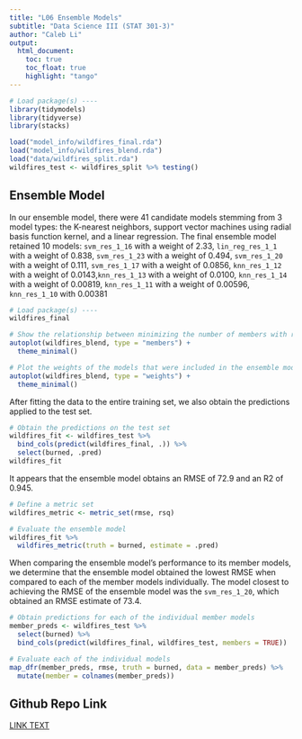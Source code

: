 ```yaml
---
title: "L06 Ensemble Models"
subtitle: "Data Science III (STAT 301-3)"
author: "Caleb Li"
output: 
  html_document:
    toc: true
    toc_float: true
    highlight: "tango"
---
```


```r
# Load package(s) ----
library(tidymodels)
library(tidyverse)
library(stacks)

load("model_info/wildfires_final.rda")
load("model_info/wildfires_blend.rda")
load("data/wildfires_split.rda")
wildfires_test <- wildfires_split %>% testing()
```


## Ensemble Model
In our ensemble model, there were 41 candidate models stemming from 3 model types: the K-nearest neighbors, support vector machines using radial basis function kernel, and a linear regression. The final ensemble model retained 10 models: `svm_res_1_16` with a weight of 2.33, `lin_reg_res_1_1` with a weight of 0.838, `svm_res_1_23` with a weight of 0.494, `svm_res_1_20` with a weight of 0.111, `svm_res_1_17` with a weight of 0.0856, `knn_res_1_12` with a weight of 0.0143,`knn_res_1_13` with a weight of 0.0100,  `knn_res_1_14` with a weight of 0.00819, `knn_res_1_11` with a weight of 0.00596, `knn_res_1_10` with 0.00381

```r
# Load package(s) ----
wildfires_final
```

```r
# Show the relationship between minimizing the number of members with rmse and rsq
autoplot(wildfires_blend, type = "members") +
  theme_minimal()

# Plot the weights of the models that were included in the ensemble model
autoplot(wildfires_blend, type = "weights") +
  theme_minimal()
```

After fitting the data to the entire training set, we also obtain the predictions applied to the test set.


```r
# Obtain the predictions on the test set
wildfires_fit <- wildfires_test %>%
  bind_cols(predict(wildfires_final, .)) %>%
  select(burned, .pred)
wildfires_fit
```

It appears that the ensemble model obtains an RMSE of 72.9 and an R2 of 0.945.

```r
# Define a metric set
wildfires_metric <- metric_set(rmse, rsq)

# Evaluate the ensemble model
wildfires_fit %>% 
  wildfires_metric(truth = burned, estimate = .pred)
```

When comparing the ensemble model’s performance to its member models, we determine that the ensemble model obtained the lowest RMSE when compared to each of the member models individually. The model closest to achieving the RMSE of the ensemble model was the `svm_res_1_20`, which obtained an RMSE estimate of 73.4.

```r
# Obtain predictions for each of the individual member models
member_preds <- wildfires_test %>%
  select(burned) %>%
  bind_cols(predict(wildfires_final, wildfires_test, members = TRUE))

# Evaluate each of the individual models
map_dfr(member_preds, rmse, truth = burned, data = member_preds) %>%
  mutate(member = colnames(member_preds))
```

## Github Repo Link

[LINK TEXT](YOUR-GITHUB-URL){target="_blank"}

